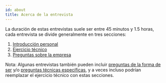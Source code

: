 ```yaml
---
id: about
title: Acerca de la entrevista
---
```


La duración de estas entrevistas suele ser entre 45 minutos y 1.5 horas,
cada entrevista se divide generalmente en tres secciones:

1. [Introducción personal](#introductions)
2. [Ejercicio técnico](#tech-exercise)
3. [Preguntas sobre la empresa](#ask-anything)

Nota: Algunas entrevistas también pueden incluir [preguntas de la forma de ser](#behavioral)
y/o [preguntas técnicas específicas](#tech-qa), y a veces incluso podrían reemplazar el ejercicio técnico
con estas secciones.
